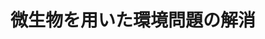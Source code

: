 ﻿---
title: "微生物を用いた環境問題の解消"
category: "生命理工学院"
vol: "10"
interviewee: "海野 肇 "
url: ""
tags: []
pdf: "10-1.pdf"
career: ""
preface: "――生物が持っているさまざまな機能を使って物を生産する――、東工大の生物工生命理工学院科では主にこのような事を研究しているが、その中でエンジニアリングを対象としているのが生物化学工生命理工学院である。先生は生物化学工生命理工学院において物を生産するプロセスを研究し、更にそこから生じる環境問題、即ち生産する際に生じる廃棄物の処理に関する問題にも目を向けておられる。今回はこの研究についてお話を深く伺ってみた。"
---
